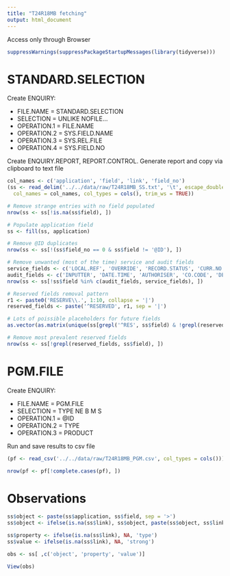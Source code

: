 ```yaml
---
title: "T24R18MB fetching"
output: html_document
---
```


Access only through Browser

```r
suppressWarnings(suppressPackageStartupMessages(library(tidyverse)))
```

# STANDARD.SELECTION
Create ENQUIRY:

* FILE.NAME = STANDARD.SELECTION
* SELECTION = UNLIKE NOFILE...
* OPERATION.1 = FILE.NAME
* OPERATION.2 = SYS.FIELD.NAME
* OPERATION.3 = SYS.REL.FILE
* OPERATION.4 = SYS.FIELD.NO

Create ENQUIRY.REPORT, REPORT.CONTROL. Generate report and copy via clipboard to text file

```r
col_names <- c('application', 'field', 'link', 'field_no')
(ss <- read_delim('../../data/raw/T24R18MB_SS.txt', '\t', escape_double = FALSE,
  col_names = col_names, col_types = cols(), trim_ws = TRUE))

# Remove strange entries with no field populated
nrow(ss <- ss[!is.na(ss$field), ])

# Populate application field
ss <- fill(ss, application)

# Remove @ID duplicates
nrow(ss <- ss[!(ss$field_no == 0 & ss$field != '@ID'), ])

# Remove unwanted (most of the time) service and audit fields
service_fields <- c('LOCAL.REF', 'OVERRIDE', 'RECORD.STATUS', 'CURR.NO')
audit_fields <- c('INPUTTER', 'DATE.TIME', 'AUTHORISER', 'CO.CODE', 'DEPT.CODE', 'AUDITOR.CODE', 'AUDIT.DATE.TIME')
nrow(ss <- ss[!ss$field %in% c(audit_fields, service_fields), ])

# Reserved fields removal pattern
r1 <- paste0('RESERVE\\.', 1:10, collapse = '|')
reserved_fields <- paste('^RESERVED', r1, sep = '|')

# Lots of poissible placeholders for future fields
as.vector(as.matrix(unique(ss[grepl('^RES', ss$field) & !grepl(reserved_fields, ss$field), 'field'])))

# Remove most prevalent reserved fields
nrow(ss <- ss[!grepl(reserved_fields, ss$field), ])
```

# PGM.FILE
Create ENQUIRY:

* FILE.NAME = PGM.FILE
* SELECTION = TYPE NE B M S
* OPERATION.1 = @ID
* OPERATION.2 = TYPE
* OPERATION.3 = PRODUCT

Run and save results to csv  file

```r
(pf <- read_csv('../../data/raw/T24R18MB_PGM.csv', col_types = cols()))

nrow(pf <- pf[!complete.cases(pf), ])
```

# Observations

```r
ss$object <- paste(ss$application, ss$field, sep = '>')
ss$object <- ifelse(is.na(ss$link), ss$object, paste(ss$object, ss$link, sep = '|'))

ss$property <- ifelse(is.na(ss$link), NA, 'type')
ss$value <- ifelse(is.na(ss$link), NA, 'strong')

obs <- ss[ ,c('object', 'property', 'value')]

View(obs)
```

